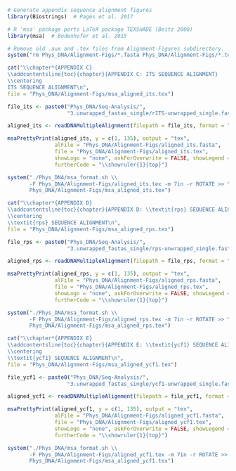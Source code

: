 
```r

# Generate appendix sequence alignment figures
library(Biostrings)  # Pagès et al. 2017

# R 'msa' package ports LaTeX package TEXSHADE (Beitz 2000)
library(msa)  # Bodenhofer et al. 2015

# Remove old .aux and .tex files from Alignment-Figures subdirectory.
system("rm Phys_DNA/Alignment-Figs/*.fasta Phys_DNA/Alignment-Figs/*.tex Phys_DNA/Alignment-Figs/*.aux")

```

\clearpage

```r

cat("\\chapter*{APPENDIX C}
\\addcontentsline{toc}{chapter}{APPENDIX C: ITS SEQUENCE ALIGNMENT}
\\centering
ITS SEQUENCE ALIGNMENT\n",
file = "Phys_DNA/Alignment-Figs/msa_aligned_its.tex")

file_its <- paste0("Phys_DNA/Seq-Analysis/",
                   "3.unwrapped_fastas_single/rITS-unwrapped_single.fasta")

aligned_its <- readDNAMultipleAlignment(filepath = file_its, format = "fasta")

msaPrettyPrint(aligned_its, y = c(1, 135), output = "tex",
               alFile = "Phys_DNA/Alignment-Figs/aligned_its.fasta",
               file = "Phys_DNA/Alignment-Figs/aligned_its.tex",
               showLogo = "none", askForOverwrite = FALSE, showLegend = FALSE,
               furtherCode = "\\showruler{1}{top}")

system("./Phys_DNA/msa_format.sh \\
       -F Phys_DNA/Alignment-Figs/aligned_its.tex -m 7in -r ROTATE >> \\
       Phys_DNA/Alignment-Figs/msa_aligned_its.tex")

```

\include{Phys_DNA/Alignment-Figs/msa_aligned_its}

\begin{landscape}

```r

msaPrettyPrint(aligned_its, y = c(136, max(aligned_its@unmasked@ranges@width)),
               output = "tex",
               alFile = "Phys_DNA/Alignment-Figs/aligned_its.fasta",
               file = "Phys_DNA/Alignment-Figs/aligned_its_end.tex",
               showLogo = "none", askForOverwrite = FALSE, showLegend = FALSE,
               furtherCode = "\\showruler{1}{top}")

system("./Phys_DNA/msa_format.sh \\
       -F Phys_DNA/Alignment-Figs/aligned_its_end.tex -r LANDSCAPE > \\
       Phys_DNA/Alignment-Figs/msa_aligned_its_end.tex")

```

\include{Phys_DNA/Alignment-Figs/msa_aligned_its_end}

\end{landscape}

```r

cat("\\chapter*{APPENDIX D}
\\addcontentsline{toc}{chapter}{APPENDIX D: \\textit{rps} SEQUENCE ALIGNMENT}
\\centering
\\textit{rps} SEQUENCE ALIGNMENT\n",
file = "Phys_DNA/Alignment-Figs/msa_aligned_rps.tex")

file_rps <- paste0("Phys_DNA/Seq-Analysis/",
                   "3.unwrapped_fastas_single/rps-unwrapped_single.fasta")

aligned_rps <- readDNAMultipleAlignment(filepath = file_rps, format = "fasta")

msaPrettyPrint(aligned_rps, y = c(1, 135), output = "tex",
               alFile = "Phys_DNA/Alignment-Figs/aligned_rps.fasta",
               file = "Phys_DNA/Alignment-Figs/aligned_rps.tex",
               showLogo = "none", askForOverwrite = FALSE, showLegend = FALSE,
               furtherCode = "\\showruler{1}{top}")

system("./Phys_DNA/msa_format.sh \\
       -F Phys_DNA/Alignment-Figs/aligned_rps.tex -m 7in -r ROTATE >> \\
       Phys_DNA/Alignment-Figs/msa_aligned_rps.tex")

```

\include{Phys_DNA/Alignment-Figs/msa_aligned_rps}

\begin{landscape}

```r

msaPrettyPrint(aligned_rps, y = c(136, max(aligned_rps@unmasked@ranges@width)),
               output = "tex",
               alFile = "Phys_DNA/Alignment-Figs/aligned_rps.fasta",
               file = "Phys_DNA/Alignment-Figs/aligned_rps_end.tex",
               showLogo = "none", askForOverwrite = FALSE, showLegend = FALSE,
               furtherCode = "\\showruler{1}{top}")

system("./Phys_DNA/msa_format.sh \\
       -F Phys_DNA/Alignment-Figs/aligned_rps_end.tex -r LANDSCAPE > \\
       Phys_DNA/Alignment-Figs/msa_aligned_rps_end.tex")

```

\include{Phys_DNA/Alignment-Figs/msa_aligned_rps_end}

\end{landscape}

```r

cat("\\chapter*{APPENDIX E}
\\addcontentsline{toc}{chapter}{APPENDIX E: \\textit{ycf1} SEQUENCE ALIGNMENT}
\\centering
\\textit{ycf1} SEQUENCE ALIGNMENT\n",
file = "Phys_DNA/Alignment-Figs/msa_aligned_ycf1.tex")

file_ycf1 <- paste0("Phys_DNA/Seq-Analysis/",
                   "3.unwrapped_fastas_single/ycf1-unwrapped_single.fasta")

aligned_ycf1 <- readDNAMultipleAlignment(filepath = file_ycf1, format = "fasta")

msaPrettyPrint(aligned_ycf1, y = c(1, 135), output = "tex",
               alFile = "Phys_DNA/Alignment-Figs/aligned_ycf1.fasta",
               file = "Phys_DNA/Alignment-Figs/aligned_ycf1.tex",
               showLogo = "none", askForOverwrite = FALSE, showLegend = FALSE,
               furtherCode = "\\showruler{1}{top}")

system("./Phys_DNA/msa_format.sh \\
       -F Phys_DNA/Alignment-Figs/aligned_ycf1.tex -m 7in -r ROTATE >> \\
       Phys_DNA/Alignment-Figs/msa_aligned_ycf1.tex")

```

\include{Phys_DNA/Alignment-Figs/msa_aligned_ycf1}

\begin{landscape}

```r

msaPrettyPrint(aligned_ycf1, y = c(136, max(aligned_ycf1@unmasked@ranges@width)),
               output = "tex",
               alFile = "Phys_DNA/Alignment-Figs/aligned_ycf1.fasta",
               file = "Phys_DNA/Alignment-Figs/aligned_ycf1_end.tex",
               showLogo = "none", askForOverwrite = FALSE, showLegend = FALSE,
               furtherCode = "\\showruler{1}{top}")

system("./Phys_DNA/msa_format.sh \\
       -F Phys_DNA/Alignment-Figs/aligned_ycf1_end.tex -r LANDSCAPE > \\
       Phys_DNA/Alignment-Figs/msa_aligned_ycf1_end.tex")

```

\include{Phys_DNA/Alignment-Figs/msa_aligned_ycf1_end}

\end{landscape}

